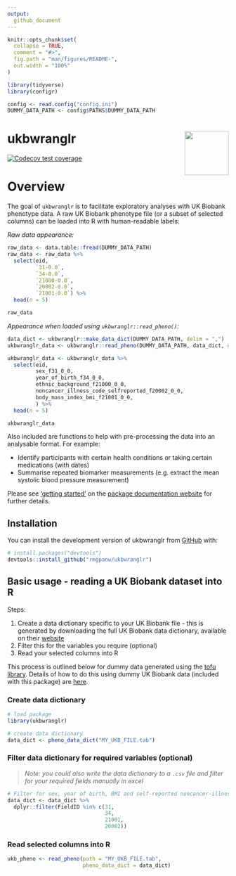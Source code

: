 ```yaml
---
output: 
  github_document
---
```


<!-- README.md is generated from README.Rmd. Please edit that file -->

```r
knitr::opts_chunk$set(
  collapse = TRUE,
  comment = "#>",
  fig.path = "man/figures/README-",
  out.width = "100%"
)

library(tidyverse)
library(configr)

config <- read.config("config.ini")
DUMMY_DATA_PATH <- config$PATHS$DUMMY_DATA_PATH
```

# ukbwranglr <img src="man/figures/test.png" align="right" width="100" />

<!-- badges: start -->
[![Codecov test coverage](https://codecov.io/gh/rmgpanw/ukbwranglr/branch/master/graph/badge.svg)](https://codecov.io/gh/rmgpanw/ukbwranglr?branch=master)
<!-- badges: end -->

# Overview

The goal of `ukbwranglr` is to facilitate exploratory analyses with UK Biobank phenotype data. A raw UK Biobank phenotype file (or a subset of selected columns) can be loaded into R with human-readable labels:

*Raw data appearance:*

```r
raw_data <- data.table::fread(DUMMY_DATA_PATH)
raw_data <- raw_data %>% 
  select(eid, 
         `31-0.0`, 
         `34-0.0`,
         `21000-0.0`, 
         `20002-0.0`, 
         `21001-0.0`) %>% 
  head(n = 5)
```

```r
raw_data
```


*Appearance when loaded using `ukbwranglr::read_pheno()`:*

```r
data_dict <- ukbwranglr::make_data_dict(DUMMY_DATA_PATH, delim = ",")
ukbwranglr_data <- ukbwranglr::read_pheno(DUMMY_DATA_PATH, data_dict, delim = ",") 

ukbwranglr_data <- ukbwranglr_data %>% 
  select(eid, 
         sex_f31_0_0, 
         year_of_birth_f34_0_0, 
         ethnic_background_f21000_0_0,
         noncancer_illness_code_selfreported_f20002_0_0,
         body_mass_index_bmi_f21001_0_0,
         ) %>% 
  head(n = 5)
```

```r
ukbwranglr_data
```

Also included are functions to help with pre-processing the data into an analysable format. For example:

- Identify participants with certain health conditions or taking certain medications (with dates)
- Summarise repeated biomarker measurements (e.g. extract the mean systolic blood pressure measurement)

Please see ['getting started'](https://rmgpanw.github.io/ukbwranglr/articles/ukbwranglr.html) on the [package documentation website](https://rmgpanw.github.io/ukbwranglr/index.html) for further details. 

## Installation

You can install the development version of ukbwranglr from [GitHub](https://github.com/rmgpanw/ukbwranglr/tree/dtable) with:

```r
# install.packages("devtools")
devtools::install_github("rmgpanw/ukbwranglr")
```
## Basic usage - reading a UK Biobank dataset into R

Steps:

1. Create a data dictionary specific to your UK Biobank file - this is generated by downloading the full UK Biobank data dictionary, available on their [website](https://biobank.ctsu.ox.ac.uk/crystal/exinfo.cgi?src=accessing_data_guide)
1. Filter this for the variables you require (optional)
1. Read your selected columns into R

This process is outlined below for dummy data generated using the [tofu library](https://github.com/spiros/tofu). Details of how to do this using dummy UK Biobank data (included with this package) are [here](TODO).

### Create data dictionary

```r
# load package
library(ukbwranglr)

# create data dictionary
data_dict <- pheno_data_dict("MY_UKB_FILE.tab")
```

### Filter data dictionary for required variables (optional)

>*Note: you could also write the data dictionary to a `.csv` file and filter for your required fields manually in excel*

```r
# Filter for sex, year of birth, BMI and self-reported noncancer-illness fields
data_dict <- data_dict %>%
  dplyr::filter(FieldID %in% c(31,
                               34,
                               21001,
                               20002))
```

### Read selected columns into R

```r
ukb_pheno <- read_pheno(path = "MY_UKB_FILE.tab", 
                        pheno_data_dict = data_dict)
```
